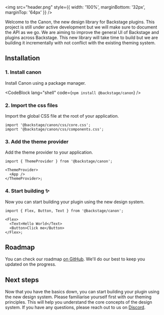 
<img
  src="header.png"
  style={{ width: '100%', marginBottom: '32px', marginTop: '64px' }}
/>

Welcome to the Canon, the new design library for Backstage plugins. This
project is still under active development but we will make sure to document
the API as we go. We are aiming to improve the general UI of Backstage and
plugins across Backstage. This new library will take time to build but we are
building it incrementally with not conflict with the existing theming system.

## Installation

### 1. Install canon

Install Canon using a package manager.

<CodeBlock lang="shell" code={`npm install @backstage/canon`} />

### 2. Import the css files

Import the global CSS file at the root of your application.

```tsx
import '@backstage/canon/css/core.css';
import '@backstage/canon/css/components.css';
```

### 3. Add the theme provider

Add the theme provider to your application.

```tsx
import { ThemeProvider } from '@backstage/canon';

<ThemeProvider>
  <App />
</ThemeProvider>;
```

### 4. Start building ✨

Now you can start building your plugin using the new design system.

```tsx
import { Flex, Button, Text } from '@backstage/canon';

<Flex>
  <Text>Hello World</Text>
  <Button>Click me</Button>
</Flex>;
```

## Roadmap

You can check our roadmap [on GitHub](https://github.com/orgs/backstage/projects/10). We'll do our best to keep you updated on the progress.

## Next steps

Now that you have the basics down, you can start building your plugin using the new design system.
Please familiarise yourself first with our theming principles. This will help you understand the core concepts of the design system.
If you have any questions, please reach out to us on [Discord](https://discord.gg/MUpMjP2).
